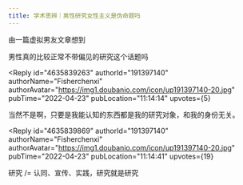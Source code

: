 ```yaml
---
title: 学术思辨｜男性研究女性主义是伪命题吗
---
```



<Forum groupName="古怪问题研究中心" groupUrl="https://www.douban.com/group/philosophasters/" archivedAt="2025-05-16T16:35:40.077Z">
  <Post
    id="265313156"
    title="学术思辨｜男性研究女性主义是伪命题吗"
    url="https://www.douban.com/group/topic/265313156/?_spm_id=MTY1ODUwMDcx"
    pubTime="2022-04-25"
    highlightUserId="191397140"
  >
由一篇虚拟男友文章想到

男性真的比较正常不带偏见的研究这个话题吗

<Reply
  id="4635839263"
  authorId="191397140"
  authorName="Fisherchenxi"
  authorAvatar="https://img1.doubanio.com/icon/up191397140-20.jpg"
  pubTime="2022-04-23"
  pubLocation="11:14:14"
  upvotes={5}
>
当然不是啊，只要是我能认知的东西都是我的研究对象，和我的身份无关。
</Reply>

<Reply
  id="4635839869"
  authorId="191397140"
  authorName="Fisherchenxi"
  authorAvatar="https://img1.doubanio.com/icon/up191397140-20.jpg"
  pubTime="2022-04-23"
  pubLocation="11:14:41"
  upvotes={19}
>
研究 /= 认同、宣传、实践，研究就是研究
</Reply>
  </Post>
</Forum>

